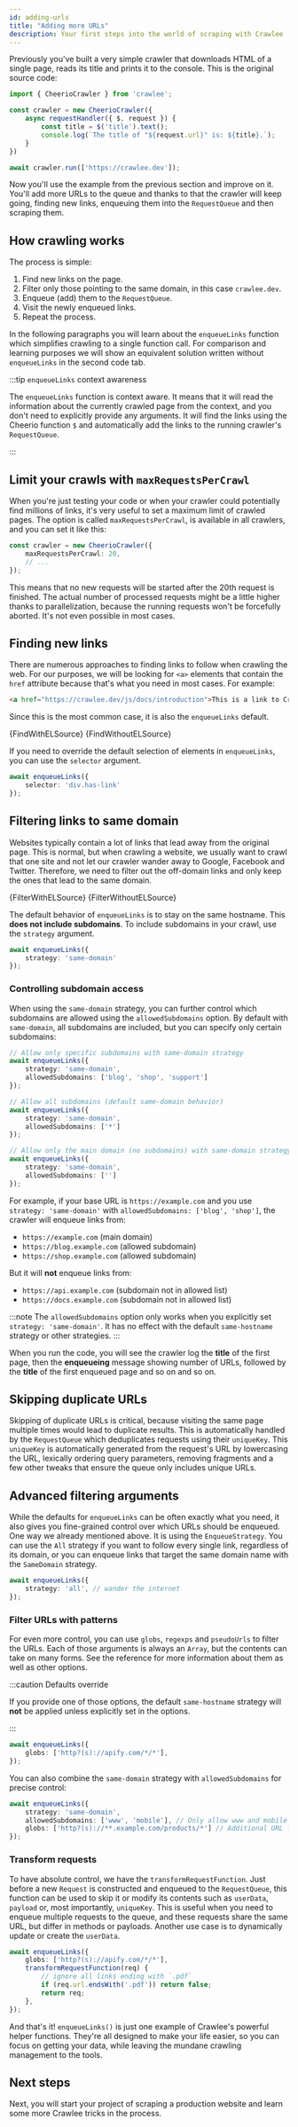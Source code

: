 ```yaml
---
id: adding-urls
title: "Adding more URLs"
description: Your first steps into the world of scraping with Crawlee
---
```





Previously you've built a very simple crawler that downloads HTML of a single page, reads its title and prints it to the console.
This is the original source code:

```ts
import { CheerioCrawler } from 'crawlee';

const crawler = new CheerioCrawler({
    async requestHandler({ $, request }) {
        const title = $('title').text();
        console.log(`The title of "${request.url}" is: ${title}.`);
    }
})

await crawler.run(['https://crawlee.dev']);
```

Now you'll use the example from the previous section and improve on it. You'll add more URLs to the queue and thanks to that the crawler will keep going, finding new links, enqueuing them into the `RequestQueue` and then scraping them.

## How crawling works

The process is simple:

1. Find new links on the page.
2. Filter only those pointing to the same domain, in this case `crawlee.dev`.
3. Enqueue (add) them to the `RequestQueue`.
4. Visit the newly enqueued links.
5. Repeat the process.

In the following paragraphs you will learn about the <ApiLink to="core/function/enqueueLinks">`enqueueLinks`</ApiLink> function which simplifies crawling to a single function call. For comparison and learning purposes we will show an equivalent solution written without `enqueueLinks` in the second code tab.

:::tip `enqueueLinks` context awareness

The `enqueueLinks` function is context aware. It means that it will read the information about the currently crawled page from the context, and you don't need to explicitly provide any arguments. It will find the links using the Cheerio function `$` and automatically add the links to the running crawler's `RequestQueue`.

:::

## Limit your crawls with `maxRequestsPerCrawl`

 When you're just testing your code or when your crawler could potentially find millions of links, it's very useful to set a maximum limit of crawled pages. The option is called `maxRequestsPerCrawl`, is available in all crawlers, and you can set it like this:

```ts
const crawler = new CheerioCrawler({
    maxRequestsPerCrawl: 20,
    // ...
});
```

This means that no new requests will be started after the 20th request is finished. The actual number of processed requests might be a little higher thanks to parallelization, because the running requests won't be forcefully aborted. It's not even possible in most cases.

## Finding new links

There are numerous approaches to finding links to follow when crawling the web. For our purposes, we will be looking for `<a>` elements that contain the `href` attribute because that's what you need in most cases. For example:

```html
<a href="https://crawlee.dev/js/docs/introduction">This is a link to Crawlee introduction</a>
```

Since this is the most common case, it is also the `enqueueLinks` default.

<Tabs groupId="crawling-links">
<TabItem value="enqueue-links" label="with enqueueLinks" default>
<CodeBlock language="js" title="src/main.mjs">{FindWithELSource}</CodeBlock>
</TabItem>
<TabItem value="plain-js" label="without enqueueLinks">
<CodeBlock language="js" title="src/main.mjs">{FindWithoutELSource}</CodeBlock>
</TabItem>
</Tabs>

If you need to override the default selection of elements in `enqueueLinks`, you can use the `selector` argument.

```ts
await enqueueLinks({
    selector: 'div.has-link'
});
```

## Filtering links to same domain

Websites typically contain a lot of links that lead away from the original page. This is normal, but when crawling a website, we usually want to crawl that one site and not let our crawler wander away to Google, Facebook and Twitter. Therefore, we need to filter out the off-domain links and only keep the ones that lead to the same domain.

<Tabs groupId="crawling-links">
    <TabItem value="enqueue-links" label="with enqueueLinks" default>
        <CodeBlock language="js" title="src/main.mjs">{FilterWithELSource}</CodeBlock>
    </TabItem>
    <TabItem value="plain-js" label="without enqueueLinks">
        <CodeBlock language="js" title="src/main.mjs">{FilterWithoutELSource}</CodeBlock>
    </TabItem>
</Tabs>

The default behavior of `enqueueLinks` is to stay on the same hostname. This **does not include subdomains**. To include subdomains in your crawl, use the `strategy` argument.

```ts
await enqueueLinks({
    strategy: 'same-domain'
});
```

### Controlling subdomain access

When using the `same-domain` strategy, you can further control which subdomains are allowed using the `allowedSubdomains` option. By default with `same-domain`, all subdomains are included, but you can specify only certain subdomains:

```ts
// Allow only specific subdomains with same-domain strategy
await enqueueLinks({
    strategy: 'same-domain',
    allowedSubdomains: ['blog', 'shop', 'support']
});

// Allow all subdomains (default same-domain behavior)
await enqueueLinks({
    strategy: 'same-domain',
    allowedSubdomains: ['*']
});

// Allow only the main domain (no subdomains) with same-domain strategy
await enqueueLinks({
    strategy: 'same-domain',
    allowedSubdomains: ['']
});
```

For example, if your base URL is `https://example.com` and you use `strategy: 'same-domain'` with `allowedSubdomains: ['blog', 'shop']`, the crawler will enqueue links from:
- `https://example.com` (main domain)
- `https://blog.example.com` (allowed subdomain)
- `https://shop.example.com` (allowed subdomain)

But it will **not** enqueue links from:
- `https://api.example.com` (subdomain not in allowed list)
- `https://docs.example.com` (subdomain not in allowed list)

:::note
The `allowedSubdomains` option only works when you explicitly set `strategy: 'same-domain'`. It has no effect with the default `same-hostname` strategy or other strategies.
:::


When you run the code, you will see the crawler  log the **title** of the first page, then the **enqueueing** message showing number of URLs, followed by the **title** of the first enqueued page and so on and so on.

## Skipping duplicate URLs

Skipping of duplicate URLs is critical, because visiting the same page multiple times would lead to duplicate results. This is automatically handled by the `RequestQueue` which deduplicates requests using their `uniqueKey`. This `uniqueKey` is automatically generated from the request's URL by lowercasing the URL, lexically ordering query parameters, removing fragments and a few other tweaks that ensure the queue only includes unique URLs.

## Advanced filtering arguments

While the defaults for `enqueueLinks` can be often exactly what you need, it also gives you fine-grained control over which URLs should be enqueued. One way we already mentioned above. It is using the <ApiLink to="core/enum/EnqueueStrategy">`EnqueueStrategy`</ApiLink>. You can use the <ApiLink to="core/enum/EnqueueStrategy#All">`All`</ApiLink> strategy if you want to follow every single link, regardless of its domain, or you can enqueue links that target the same domain name with the <ApiLink to="core/enum/EnqueueStrategy#SameDomain">`SameDomain`</ApiLink> strategy.

```ts
await enqueueLinks({
    strategy: 'all', // wander the internet
});
```

### Filter URLs with patterns

For even more control, you can use `globs`, `regexps` and `pseudoUrls` to filter the URLs. Each of those arguments is always an `Array`, but the contents can take on many forms. <ApiLink to="core/interface/EnqueueLinksOptions">See the reference</ApiLink> for more information about them as well as other options.

:::caution Defaults override

If you provide one of those options, the default `same-hostname` strategy will **not** be applied unless explicitly set in the options.

:::

```ts
await enqueueLinks({
    globs: ['http?(s)://apify.com/*/*'],
});
```

You can also combine the `same-domain` strategy with `allowedSubdomains` for precise control:

```ts
await enqueueLinks({
    strategy: 'same-domain',
    allowedSubdomains: ['www', 'mobile'], // Only allow www and mobile subdomains
    globs: ['http?(s)://**.example.com/products/*'] // Additional URL filtering
});
```

### Transform requests

To have absolute control, we have the <ApiLink to="core/interface/EnqueueLinksOptions/#transformRequestFunction">`transformRequestFunction`</ApiLink>. Just before a new <ApiLink to="core/class/Request">`Request`</ApiLink> is constructed and enqueued to the <ApiLink to="core/class/RequestQueue">`RequestQueue`</ApiLink>, this function can be used to skip it or modify its contents such as `userData`, `payload` or, most importantly, `uniqueKey`. This is useful when you need to enqueue multiple requests to the queue, and these requests share the same URL, but differ in methods or payloads. Another use case is to dynamically update or create the `userData`.

```ts
await enqueueLinks({
    globs: ['http?(s)://apify.com/*/*'],
    transformRequestFunction(req) {
        // ignore all links ending with `.pdf`
        if (req.url.endsWith('.pdf')) return false;
        return req;
    },
});
```

And that's it! `enqueueLinks()` is just one example of Crawlee's powerful helper functions. They're all designed to make your life easier, so you can focus on getting your data, while leaving the mundane crawling management to the tools.

## Next steps

Next, you will start your project of scraping a production website and learn some more Crawlee tricks in the process.
